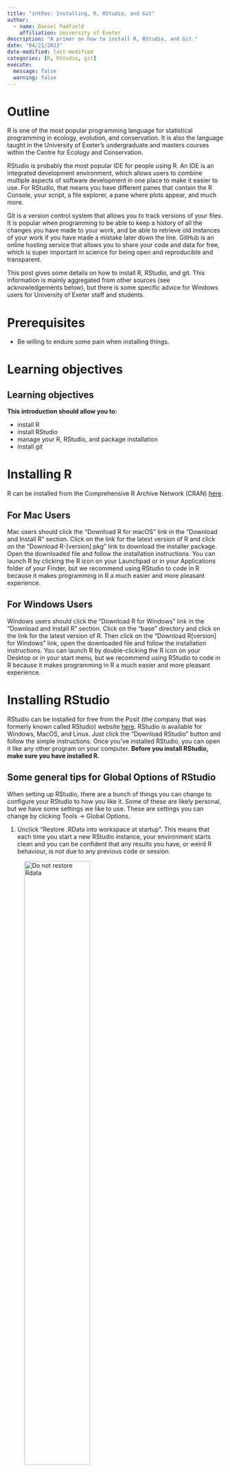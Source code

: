 ```yaml
---
title: "intRos: Installing, R, RStudio, and Git"
author: 
  - name: Daniel Padfield
    affiliation: University of Exeter
description: "A primer on how to install R, RStudio, and Git."
date: "04/21/2023"
date-modified: last-modified
categories: [R, RStudio, git]
execute:
  message: false
  warning: false
---
```


# Outline

R is one of the most popular programming language for statistical programming in ecology, evolution, and conservation. It is also the language taught in the University of Exeter's undergraduate and masters courses within the Centre for Ecology and Conservation.

RStudio is probably the most popular IDE for people using R. An IDE is an integrated development environment, which allows users to combine multiple aspects of software development in one place to make it easier to use. For RStudio, that means you have different panes that contain the R Console, your script, a file explorer, a pane where plots appear, and much more.

Git is a version control system that allows you to track versions of your files. It is popular when programming to be able to keep a history of all the changes you have made to your work, and be able to retrieve old instances of your work if you have made a mistake later down the line. GitHub is an online hosting service that allows you to share your code and data for free, which is super important in science for being open and reproducible and transparent.

This post gives some details on how to install R, RStudio, and git. This information is mainly aggregated from other sources (see acknowledgements below), but there is some specific advice for Windows users for University of Exeter staff and students.

# Prerequisites

-   Be willing to endure some pain when installing things.

# Learning objectives

::: callout-note
# Learning objectives

**This introduction should allow you to:**

-   install R
-   install RStudio
-   manage your R, RStudio, and package installation
-   install git
:::

# Installing R

R can be installed from the Comprehensive R Archive Network (CRAN) [here](https://www.stats.bris.ac.uk/R/).

## For Mac Users

Mac users should click the "Download R for macOS" link in the "Download and Install R" section. Click on the link for the latest version of R and click on the "Download R-\[version\].pkg" link to download the installer package. Open the downloaded file and follow the installation instructions. You can launch R by clicking the R icon on your Launchpad or in your Applications folder of your Finder, but we recommend using RStudio to code in R because it makes programming in R a much easier and more pleasant experience.

## For Windows Users

Windows users should click the "Download R for Windows" link in the "Download and Install R" section. Click on the "base" directory and click on the link for the latest version of R. Then click on the "Download R\[version\] for Windows" link, open the downloaded file and follow the installation instructions. You can launch R by double-clicking the R icon on your Desktop or in your start menu, but we recommend using RStudio to code in R because it makes programming in R a much easier and more pleasant experience.

# Installing RStudio

RStudio can be installed for free from the Posit (the company that was formerly known called RStudio) website [here](https://posit.co/download/rstudio-desktop/). RStudio is available for Windows, MacOS, and Linux. Just click the "Download RStudio" button and follow the simple instructions. Once you've installed RStudio, you can open it like any other program on your computer. **Before you install RStudio, make sure you have installed R.**

## Some general tips for Global Options of RStudio

When setting up RStudio, there are a bunch of things you can change to configure your RStudio to how you like it. Some of these are likely personal, but we have some settings we like to use. These are settings you can change by clicking Tools -\> Global Options.

1.  Unclick "Restore .RData into workspace at startup". This means that each time you start a new RStudio instance, your environment starts clean and you can be confident that any results you have, or weird R behaviour, is not due to any previous code or session.

![Do not restore Rdata](restore_rdata.png){width="60%"}

2.  Unclick "Restore most recently opened project at startup". This means that when you start a new RStudio, it will open an RStudio not associated with a project. This is more of a personal preference of mine as more often than not I have multiple RStudio instances open not associated with the same work, and I got tired of closing the project of new RStudio instances.

![Do not restore most recent project](restore_project.png){width="60%"}

3.  In the "Code" tab, tick "Soft-wrap R source files". This means that instead of having long lines of code that go off of your source pane and require you to move from left-to-right to view them, the source pane instead "soft-wraps" them into a new line, while preserving the fact that they are, in fact, a single line of code.

![Turn on Soft wrap](soft_wrap.png){width="60%"}

4.  In the "Code -\> Display" tab, unclick "Show Margin" which will get rid of the annoying line that can be present in the Source pane sometimes.

![Turn off Show margin](show_margin.png){width="60%"}

5.  I leave the default colours on for RStudio, but you can change to black background (and loads of other alternatives) in the "Appearance" tab.

## Managing where your R packages install

Over many years, I have helped a fair few people at the University try and work out how to install R packages on their University computers. This has mainly been on Windows machines, and is most likely due to the lack of read/write access wherever R by default chooses to install packages.

Consequently, it might be good for you to choose a new location on your computer where your R packages will install. And if you cannot install R packages at the moment then we are here to help! You can learn how to do change the default location your R packages install into by watching [this video](https://rfortherestofus.com/2021/09/how-to-set-your-default-package-install-location-in-r/), but we will whizz through the process here too.

1.  Check where R is installing packages by typing **.libPaths()** into your R console.

2.  Create a new folder which you would like to install packages, somewhere where you **DEFINITELY** have read/write access (e.g. "\~/Desktop/r_packages")

3.  We can then change **.libPaths()** for this R session.

![Change where you R packages install in an individual session](change_libpaths.png){width="60%"}

4.  However, when we start a new R session, this change will be lost. To change it by default for R, we need to change our .Renviron file, which allows us to change variables that R looks for every time it starts. To easily manipulate this file, we will first install the R package **usethis** using **install.packages(usethis)**. It should install into the new directory you have just created, for me it installed into "\~/Desktop/r_packages".

5.  Run **usethis::edit_r_environ()** in your Console and it should open your .Renviron file in your source pane. From here, add **R_LIBS_USER="\~/Desktop/r_packages"** to it (obviously change the folder name to the folder you have created), click Save, and close the file.

![Run usethis::edit_r_environ](edit_r_environ.png){width="60%"}

6.  Now when you start a new R instance, your chosen folder should be present when you run **.libPaths()** and you should not have problems installing R packages anymore!

![.libPaths() changes by default](libpaths2.png){width="60%"}

# Installing git

To check if Git is installed on a Windows or Mac machine, follow these steps:

For Windows:

1.  Open the Command Prompt by pressing the "Windows Key + R" and typing "cmd" in the "Run" dialog box, or open "Git Bash" (or use the Terminal tab of your RStudio).
2.  Type `git --version` and press Enter.
3.  If git is installed, the version number of git will be displayed in the Command Prompt.

For Mac:

1.  Open the Terminal application by finding it on your Launchpad or Applications folder in your Finder (or in the Terminal tab of your RStudio).
2.  Type `git --version` and press Enter.
3.  If git is installed, the version number of git will be displayed in the Terminal window.

Even if git is installed, it is probably a good idea to update to the latest version. git has very good backwards compatibility so it is very unlikely that updating will break anything.

## For Mac Users

Git can be installed on Mac from some of the options on the git [website](https://git-scm.com/download/mac). Another alternative is [GitHub Desktop](https://desktop.github.com/), which will install the latest version of Git with itself if you do not already have it.

## For Windows Users

Git can be installed from [gitforwindows](https://gitforwindows.org/), but if you install [GitHub Desktop](https://desktop.github.com/), the latest version of Git will be installed if you do not already have it. With GitHub Desktop, you get a command line version of Git with a robust GUI.

## Make a GitHub profile

Git is version control on your local machine, to share code with other you should create a GitHub (or GitLab) profile. Information on setting up a GitHub account can be found [here](https://docs.github.com/en/get-started/onboarding/getting-started-with-your-github-account).

## Configure GitHub with local git and RStudio

Now we have git, R, and RStudio installed, and an RStudio profile, we need to make sure they can all talk each other, and that you can communicate with your GitHub profile from your local machine. An extensive walkthrough is available [here](https://happygitwithr.com/connect-intro.html), but we will cover the main steps.

First, we need to create an access token so that GitHub can securely link your local computer to GitHub. To do this go to [Settings -> Developer Settings -> Tokens](https://github.com/settings/tokens) and create an access token. 

For the scopes, I ticked most that I thought would be useful and understood, which were **gist**, **repo**, **user**, **workflow**. Make sure you name it something useful like "R:GitHubPAT" so that is makes sense if you ever need to make a new token.

Once this code is created, save it to your clipboard or in a text editor while we are storing it in your RStudio. Once you close the webpage you will never see this token again, so make sure you make a note of it! Then going forwards, treat this access token as you would a password. For some of you that might mean using a password manager, and for some of you that might mean a book, your hand, or post it notes on your computer screen.

We will use the R package **gitcreds** to associate your GitHub PAT with RStudio. First install **gitcreds** using **install.packages('gitcreds')**. If you want a way to be able to install and load R packages from CRAN, GitHub, and Bioconductor in a simpler way without calls to both **install.packages()** and **library()**, then I recommend looking at [**librarian**](https://github.com/DesiQuintans/librarian)!

Next run **gitcreds::gitcreds_set()** and follow the prompts. Specifically make sure you copy in your GitHub PAT!

![gitcreds_set()](gitcreds_set.png){width="60%"}

Once you have set this, you can check it has stored properly using **gitcreds::gitcreds_get()**.

This should mean you are ready to roll (i.e. Git and GitHub like a boss), but if you are getting stuck some common troubleshoots can be found [here](https://happygitwithr.com/https-pat.html#pat-troubleshooting).

One thing you can check is that RStudio knows where your git executable is. In Tools -> Global Options, you can check where git is stored and being accessed from.

![Check where RStudio is looking for git](check_git_rstudio.png){width="60%"}

# Summary

After this guide, you should have installed R, RStudio, and git on your machine, and also know a little more about how to check where your R packages are installing and some handy RStudio options.

### Additional Resources

-   This [online book](https://happygitwithr.com/) about using R and RStudio and git is incredible.

### Acknowledgements

We did not create this content alone! Inspiration, tips, and resources have been borrowed from multiple sources.

-   We took inspiration from this [blog post](https://www.r-bloggers.com/2019/05/my-rstudio-configuration/) about someone's RStudio configuration.
-   We watched [this video](https://rfortherestofus.com/2021/09/how-to-set-your-default-package-install-location-in-r/) on how to change the location for installing R packages.
-   We enjoyed [this thread](https://community.rstudio.com/t/should-i-update-all-my-r-packages-frequently-yes-no-why/5856/6) on whether we should update R and our R packages regularly. In conclusion, yes probably.
-   Some of the content was created using ChatGPT.
